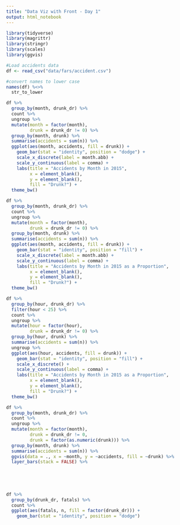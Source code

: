 ```yaml
---
title: "Data Viz with Front - Day 1"
output: html_notebook
---
```



```r
library(tidyverse)
library(magrittr)
library(stringr)
library(scales)
library(ggvis)

#Load accidents data
df <- read_csv("data/fars/accident.csv")

#convert names to lower case
names(df) %<>% 
  str_to_lower
```

```r
df %>% 
  group_by(month, drunk_dr) %>% 
  count %>% 
  ungroup %>% 
  mutate(month = factor(month),
         drunk = drunk_dr != 0) %>% 
  group_by(month, drunk) %>% 
  summarise(accidents = sum(n)) %>% 
  ggplot(aes(month, accidents, fill = drunk)) + 
    geom_bar(stat = "identity", position = "dodge") +
    scale_x_discrete(label = month.abb) +
    scale_y_continuous(label = comma) +
    labs(title = "Accidents by Month in 2015",
         x = element_blank(),
         y = element_blank(),
         fill = "Drunk?") +
  theme_bw()
```

```r
df %>% 
  group_by(month, drunk_dr) %>% 
  count %>% 
  ungroup %>% 
  mutate(month = factor(month),
         drunk = drunk_dr != 0) %>% 
  group_by(month, drunk) %>% 
  summarise(accidents = sum(n)) %>% 
  ggplot(aes(month, accidents, fill = drunk)) + 
    geom_bar(stat = "identity", position = "fill") +
    scale_x_discrete(label = month.abb) +
    scale_y_continuous(label = comma) +
    labs(title = "Accidents by Month in 2015 as a Proportion",
         x = element_blank(),
         y = element_blank(),
         fill = "Drunk?") +
  theme_bw()
```



```r
df %>% 
  group_by(hour, drunk_dr) %>% 
  filter(hour < 25) %>% 
  count %>% 
  ungroup %>% 
  mutate(hour = factor(hour),
         drunk = drunk_dr != 0) %>% 
  group_by(hour, drunk) %>% 
  summarise(accidents = sum(n)) %>% 
  ungroup %>% 
  ggplot(aes(hour, accidents, fill = drunk)) + 
    geom_bar(stat = "identity", position = "fill") +
    scale_x_discrete() +
    scale_y_continuous(label = comma) +
    labs(title = "Accidents by Month in 2015 as a Proportion",
         x = element_blank(),
         y = element_blank(),
         fill = "Drunk?") +
  theme_bw()
```





```r
df %>% 
  group_by(month, drunk_dr) %>% 
  count %>% 
  ungroup %>% 
  mutate(month = factor(month),
         drunk = drunk_dr != 0,
         drunk = factor(as.numeric(drunk))) %>% 
  group_by(month, drunk) %>% 
  summarise(accidents = sum(n)) %>% 
  ggvis(data = ., x = ~month, y = ~accidents, fill = ~drunk) %>% 
  layer_bars(stack = FALSE) %>% 
  
  
  
  

```




```r

df %>% 
  group_by(drunk_dr, fatals) %>% 
  count %>% 
  ggplot(aes(fatals, n, fill = factor(drunk_dr))) +
    geom_bar(stat = "identity", position = "dodge")



```











